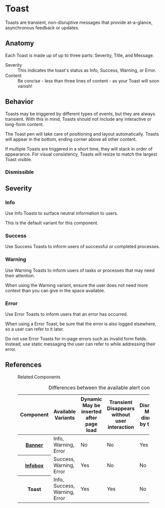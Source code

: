 
<Meta anchor />

# Toast

Toasts are transient, non-disruptive messages that provide at-a-glance, asynchronous feedback or updates.

## Anatomy

Each Toast is made up of up to three parts: Severity, Title, and Message.

<dl>
  <dt>Severity</dt>
  <dd>
    This indicates the toast's status as Info, Success, Warning, or Error.
  </dd>
  <dt>Content</dt>
  <dd>
    Be concise - less than three lines of content - as your Toast will soon
    vanish!
  </dd>
</dl>

<Canvas>
  <Story id="mui-components-alerts-toast--info-static" />
</Canvas>

## Behavior

Toasts may be triggered by different types of events, but they are always transient. With this in mind, Toasts should not include any interactive or long-form content.

The Toast pen will take care of positioning and layout automatically. Toasts will appear in the bottom, ending corner above all other content.

If multiple Toasts are triggered in a short time, they will stack in order of appearance. For visual consistency, Toasts will resize to match the largest Toast visible.

### Dismissible

<Canvas>
  <Story id="mui-components-alerts-toast--dismissible-static" />
</Canvas>

## Severity

### Info

Use Info Toasts to surface neutral information to users.

This is the default variant for this component.

<Canvas>
  <Story id="mui-components-alerts-toast--info-static" />
</Canvas>

### Success

Use Success Toasts to inform users of successful or completed processes.

<Canvas>
  <Story id="mui-components-alerts-toast--success-static" />
</Canvas>

### Warning

Use Warning Toasts to inform users of tasks or processes that may need their attention.

When using the Warning variant, ensure the user does not need more context than you can give in the space available.

<Canvas>
  <Story id="mui-components-alerts-toast--warning-static" />
</Canvas>

### Error

Use Error Toasts to inform users that an error has occurred.

When using a Error Toast, be sure that the error is also logged elsewhere, so a user can refer to it later.

Do not use Error Toasts for in-page errors such as invalid form fields. Instead, use static messaging the user can refer to while addressing their error.

<Canvas>
  <Story id="mui-components-alerts-toast--error-static" />
</Canvas>

## References

<figure class="ods-table--figure">
  <figcaption class="ods-table--figcaption">Related Components</figcaption>
  <table class="ods-table">
    <caption>Differences between the available alert components</caption>
    <thead>
      <tr>
        <th scope="column">Component</th>
        <th scope="column">Available Variants</th>
        <th scope="column">
          <span class="has-ods-tooltip">
            <abbr aria-describedby="tip-dynamic">Dynamic</abbr>
            <aside
              class="ods-tooltip is-ods-tooltip-top"
              id="tip-dynamic"
              role="tooltip"
            >
              May be inserted after page load
            </aside>
          </span>
        </th>
        <th scope="column">
          <span class="has-ods-tooltip">
            <abbr aria-describedby="tip-transient">Transient</abbr>
            <aside
              class="ods-tooltip is-ods-tooltip-top"
              id="tip-transient"
              role="tooltip"
            >
              Disappears without user interaction
            </aside>
          </span>
        </th>
        <th scope="column">
          <span class="has-ods-tooltip">
            <abbr aria-describedby="tip-dismissible">Dismissible</abbr>
            <aside
              class="ods-tooltip is-ods-tooltip-top"
              id="tip-dismissible"
              role="tooltip"
            >
              May be dismissed by the user
            </aside>
          </span>
        </th>
        <th scope="column">
          <span class="has-ods-tooltip">
            <abbr aria-describedby="tip-actionable">Actionable</abbr>
            <aside
              class="ods-tooltip is-ods-tooltip-top"
              id="tip-actionable"
              role="tooltip"
            >
              May include actions or links
            </aside>
          </span>
        </th>
      </tr>
    </thead>
    <tbody>
      <tr>
        <th scope="row">
          <a href="?path=/docs/components-alerts-banner--info#banner">Banner</a>
        </th>
        <td>Info, Warning, Error</td>
        <td>No</td>
        <td>No</td>
        <td>Yes</td>
        <td>Yes</td>
      </tr>
      <tr>
        <th scope="row">
          <a href="?path=/docs/components-alerts-infobox--info#infobox">
            Infobox
          </a>
        </th>
        <td>Success, Warning, Error</td>
        <td>Yes</td>
        <td>No</td>
        <td>No</td>
        <td>Yes</td>
      </tr>
      <tr>
        <th scope="row">Toast</th>
        <td>Info, Success, Warning, Error</td>
        <td>Yes</td>
        <td>Yes</td>
        <td>No</td>
        <td>No</td>
      </tr>
    </tbody>
  </table>
</figure>
